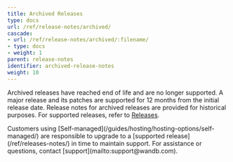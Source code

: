 ```yaml
---
title: Archived Releases
type: docs
url: /ref/release-notes/archived/
cascade:
- url: /ref/release-notes/archived/:filename/
- type: docs
- weight: 1
parent: release-notes
identifier: archived-release-notes
weight: 10
---
```


Archived releases have reached end of life and are no longer supported. A major release and its patches are supported for 12 months from the initial release date. Release notes for archived releases are provided for historical purposes. For supported releases, refer to [Releases](/ref/release-notes/).

<Danger>
Customers using [Self-managed](/guides/hosting/hosting-options/self-managed/) are responsible to upgrade to a [supported release](/ref/releases-notes/) in time to maintain support. For assistance or questions, contact [support](mailto:support@wandb.com).
</Danger>
